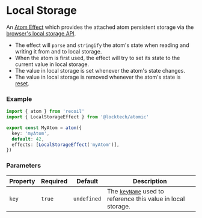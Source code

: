 
<Meta title="State/Effects/Local Storage" />

# Local Storage

An [Atom Effect](https://recoiljs.org/docs/guides/atom-effects) which provides the attached atom
persistent storage via the [browser's local storage API](https://developer.mozilla.org/en-US/docs/Web/API/Window/localStorage).

* The effect will `parse` and `stringify` the atom's state when reading and writing it from and to local storage.
* When the atom is first used, the effect will try to set its state to the current value in local storage.
* The value in local storage is set whenever the atom's state changes.
* The value in local storage is removed whenever the atom's state is [reset](https://recoiljs.org/docs/api-reference/core/useResetRecoilState).

### Example

```ts
import { atom } from 'recoil'
import { LocalStorageEffect } from '@locktech/atomic'

export const MyAtom = atom({
  key: 'myAtom',
  default: 42,
  effects: [LocalStorageEffect('myAtom')],
})
```

### Parameters

| Property     	| Required     	| Default     	| Description                                                                                                                                  	|
|--------------	|--------------	|--------------	|---------------------------------------------------------------------------------------------------------------------------------------------	|
| `key`       	| `true`       	| `undefined`  	| The [`keyName`](https://developer.mozilla.org/en-US/docs/Web/API/Storage/setItem#parameters) used to reference this value in local storage. 	|

